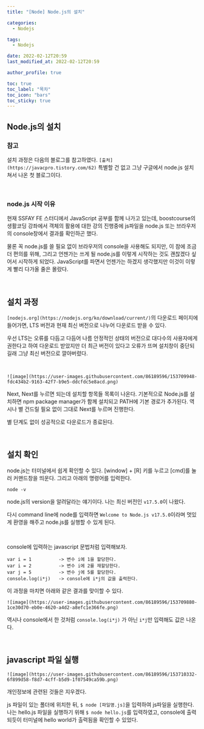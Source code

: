 ```yaml
---
title: "[Node] Node.js의 설치"

categories:
  - Nodejs

tags:
  - Nodejs

date: 2022-02-12T20:59
last_modified_at: 2022-02-12T20:59

author_profile: true

toc: true
toc_label: "목차"
toc_icon: "bars"
toc_sticky: true
---
```


## Node.js의 설치

### 참고

설치 과정은 다음의 블로그를 참고하였다. `[출처](https://javacpro.tistory.com/62)` 특별할 건 없고 그냥 구글에서 node.js 설치 쳐서 나온 첫 블로그이다.

<br />

### node.js 시작 이유

현재 SSFAY FE 스터디에서 JavaScript 공부를 함께 나가고 있는데, boostcourse의 생활코딩 강좌에서 객체의 활용에 대한 강의 진행중에 js파일을 node.js 또는 브라우저의 console창에서 결과를 확인하곤 했다.

물론 꼭 node.js를 쓸 필요 없이 브라우저의 console을 사용해도 되지만, 이 참에 조금 더 편의를 위해, 그리고 언젠가는 쓰게 될 node.js를 이렇게 시작하는 것도 괜찮겠다 싶어서 시작하게 되었다. JavaScript를 파면서 언젠가는 하겠지 생각했지만 이것이 이렇게 빨리 다가올 줄은 몰랐다.

<br />

## 설치 과정

`[nodejs.org](https://nodejs.org/ko/download/current/)`의 다운로드 페이지에 들어가면, LTS 버전과 현재 최신 버전으로 나누어 다운로드 받을 수 있다.

우선 LTS는 오류를 다듬고 다듬어 나름 안정적인 상태의 버전으로 대다수의 사용자에게 권한다고 하여 다운로드 받았지만 더 최근 버전이 있다고 오류가 뜨며 설치창이 중단되길래 그냥 최신 버전으로 깔아버렸다.

<br />

`![image](https://user-images.githubusercontent.com/86189596/153709948-fdc434b2-9163-42f7-b9e5-ddcfdc5e8acd.png)`

Next, Next를 누르면 되는데 설치할 항목들 목록이 나온다. 기본적으로 Node.js를 설치하면 npm package manager가 함께 설치되고 PATH에 기본 경로가 추가된다. 역시나 별 건드릴 필요 없이 그대로 Next를 누르며 진행한다.

별 단계도 없이 성공적으로 다운로드가 종료된다.

<br />

## 설치 확인

node.js는 터미널에서 쉽게 확인할 수 있다. [window] + [R] 키를 누르고 [cmd]를 눌러 커맨드창을 띄운다. 그리고 아래의 명령어를 입력한다.

```
node -v
```

node.js의 version을 알려달라는 얘기이다. 나는 최신 버전인 `v17.5.0`이 나왔다.

다시 command line에 node를 입력하면 `Welcome to Node.js v17.5.0`이라며 멋있게 환영을 해주고 node.js를 실행할 수 있게 된다.

<br />

console에 입력하는 javascript 문법처럼 입력해보자.

```
var i = 1          -> 변수 i에 1을 할당한다.
var i = 2          -> 변수 i에 2를 재할당한다.
var j = 5          -> 변수 j에 5를 할당한다.
console.log(i*j)   -> console에 i*j의 값을 출력한다.
```

이 과정을 마치면 아래와 같은 결과를 맞이할 수 있다.

`![image](https://user-images.githubusercontent.com/86189596/153709880-1ce30d70-eb0e-4620-a4d2-a8efc1e366fe.png)`

역시나 console에서 한 것처럼 `console.log(i*j)` 가 아닌 `i*j`만 입력해도 값은 나온다.

<br />

## javascript 파일 실행

`![image](https://user-images.githubusercontent.com/86189596/153710332-6f899d58-f8d7-4cff-b5d9-1f07549ca59b.png)`

개인정보에 관련된 것들은 지우겠다.

js 파일이 있는 폴더에 위치한 뒤, `$ node [파일명.js]`을 입력하여 js파일을 실행한다. 나는 hello.js 파일을 실행하기 위해 `$ node hello.js`를 입력하였고, console에 출력되듯이 터미널에 hello world가 출력됨을 확인할 수 있었다.
